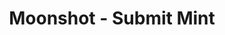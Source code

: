 ---
title: 'Moonshot - Submit Mint'
openapi: '/en/api-reference/openapi-en.json POST /v1/solana/moonshot/submitMint'
---